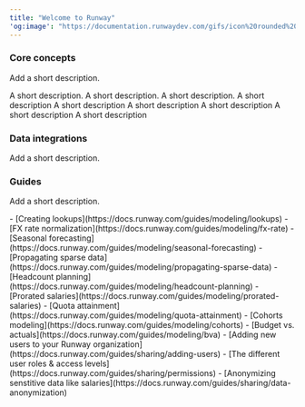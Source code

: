 ```yaml
---
title: "Welcome to Runway"
'og:image': "https://documentation.runwaydev.com/gifs/icon%20rounded%20-%20purple.svg"
---
```


### Core concepts

Add a short description.

<CardGroup cols={3}>
  <Card title="Drivers" icon="chart-mixed-up-circle-dollar" href="https://docs.runway.com/concepts/drivers">
    A short description.
  </Card>
  <Card title="Dimensions" icon="list-ul" href="https://docs.runway.com/concepts/dimensions">
    A short description.
  </Card>
  <Card title="Databases" icon="database" href="https://docs.runway.com/concepts/databases">
    A short description.
  </Card>
  <Card title="Models" icon="table" href="https://docs.runway.com/concepts/models">
    A short description
  </Card>
  <Card title="Pages" icon="page" href="https://docs.runway.com/concepts/pages">
    A short description
  </Card>
  <Card title="Formulas" icon="function" href="https://docs.runway.com/concepts/formulas">
    A short description
  </Card>
  <Card title="Scenarios" icon="code-branch" href="https://docs.runway.com/concepts/scenarios">
    A short description
  </Card>
  <Card title="Plans" icon="timeline-arrow" href="https://docs.runway.com/concepts/plans">
    A short description
  </Card>
  <Card title="Sidebar" icon="sidebar" href="https://docs.runway.com/concepts/sidebar">
    A short description
  </Card>
</CardGroup>

### Data integrations

Add a short description.

<CardGroup cols={4}>
  <Card title="Accounting" icon="receipt" href="https://docs.runway.com/integrations/accounting">
    
  </Card>
  <Card title="HRIS" icon="people-group" href="https://docs.runway.com/integrations/hris">
    
  </Card>
  <Card title="Revenue" icon="dollar-sign" href="https://docs.runway.com/integrations/revenue">
    
  </Card>
  <Card title="Data storage" icon="server" href="https://docs.runway.com/integrations/data-storage">
    
  </Card>
</CardGroup>

### Guides

Add a short description.

<Accordion title="Modeling guides">
  - [Creating lookups](https://docs.runway.com/guides/modeling/lookups)
  - [FX rate normalization](https://docs.runway.com/guides/modeling/fx-rate)
  - [Seasonal forecasting](https://docs.runway.com/guides/modeling/seasonal-forecasting)
  - [Propagating sparse data](https://docs.runway.com/guides/modeling/propagating-sparse-data)
  - [Headcount planning](https://docs.runway.com/guides/modeling/headcount-planning)
  - [Prorated salaries](https://docs.runway.com/guides/modeling/prorated-salaries)
  - [Quota attainment](https://docs.runway.com/guides/modeling/quota-attainment)
  - [Cohorts modeling](https://docs.runway.com/guides/modeling/cohorts)
  - [Budget vs. actuals](https://docs.runway.com/guides/modeling/bva)
</Accordion>

<Accordion title="Sharing guides">
  - [Adding new users to your Runway organization](https://docs.runway.com/guides/sharing/adding-users)
  - [The different user roles & access levels](https://docs.runway.com/guides/sharing/permissions)
  - [Anonymizing senstitive data like salaries](https://docs.runway.com/guides/sharing/data-anonymization)
</Accordion>